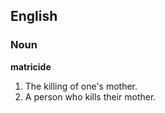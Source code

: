 ==English==

===Noun===
'''matricide'''
# The killing of one's mother.
# A person who kills their mother.